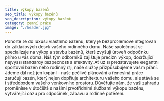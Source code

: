 ```yaml
---
title: výkopy bazénů 
seo_title: výkopy bazénů
seo_description: výkopy bazénů
category: zemní práce 
image: "./header.jpg"
---
```

<p>
Ponořte se do luxusu vlastního bazénu, který je bezproblémově integrován do základových desek vašeho rodinného domu. Naše společnost se specializuje na výkop a stavbu bazénů, které zvyšují úroveň odpočinku přímo u vás doma. Náš tým odborníků zajišťuje precizní výkop, dodržující nejvyšší standardy bezpečnosti a efektivity. Ať už si představujete elegantní sportovní bazén nebo rodinný ráj, naše služby přizpůsobujeme vašim přání. Jdeme dál než jen kopání - naše pečlivé plánování a řemeslná práce zaručují bazén, který nejen doplňuje architekturu vašeho domu, ale stává se i středobodem vašeho venkovního prostoru. Důvěřujte nám, že vaši zahradu proměníme v útočiště s našimi prvotřídními službami výkopu bazénu, vytvářející oázu pro odpočinek, zábavu a rodinné potěšení.
</p>